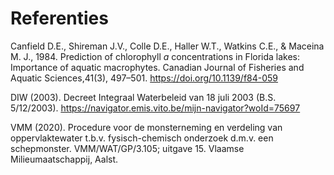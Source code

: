 # Referenties

Canfield D.E., Shireman J.V., Colle D.E., Haller W.T., Watkins C.E., & Maceina M. J., 1984. Prediction of chlorophyll *a* concentrations in Florida lakes: Importance of aquatic macrophytes. Canadian Journal of Fisheries and Aquatic Sciences,41(3), 497--501. <https://doi.org/10.1139/f84-059>

DIW (2003). Decreet Integraal Waterbeleid van 18 juli 2003 (B.S. 5/12/2003). [[https://navigator.emis.vito.be/mijn-navigator?woId=75697]{.underline}](https://navigator.emis.vito.be/mijn-navigator?woId=75697)

VMM (2020). Procedure voor de monsterneming en verdeling van oppervlaktewater t.b.v. fysisch-chemisch onderzoek d.m.v. een schepmonster. VMM/WAT/GP/3.105; uitgave 15. Vlaamse Milieumaatschappij, Aalst.

